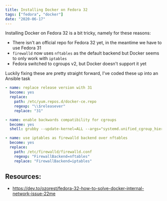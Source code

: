 ```yaml
---
title: Installing Docker on Fedora 32
tags: ["fedora", "docker"]
date: "2020-06-17"
---
```


Installing Docker on Fedora 32 is a bit tricky, namely for these reasons:

- There isn't an official repo for Fedora 32 yet, in the meantime we have to use Fedora 31
- `firewalld` now uses `nftables` as the default backend but Docker seems to only work with `iptables`
- Fedora switched to cgroups v2, but Docker doesn't support it yet

Luckily fixing these are pretty straight forward, I've coded these up into an Ansible task

```yml
- name: replace release version with 31
  become: yes
  replace:
    path: /etc/yum.repos.d/docker-ce.repo
    regexp: "\\$releasever"
    replace: "31"

- name: enable backwards compatibility for cgroups
  become: yes
  shell: grubby --update-kernel=ALL --args="systemd.unified_cgroup_hierarchy=0"

- name: use iptables as firewalld backend over nftables
  become: yes
  replace:
    path: /etc/firewalld/firewalld.conf
    regexp: "FirewallBackend=nftables"
    replace: "FirewallBackend=iptables"
```

## Resources:

- https://dev.to/ozorest/fedora-32-how-to-solve-docker-internal-network-issue-22me
